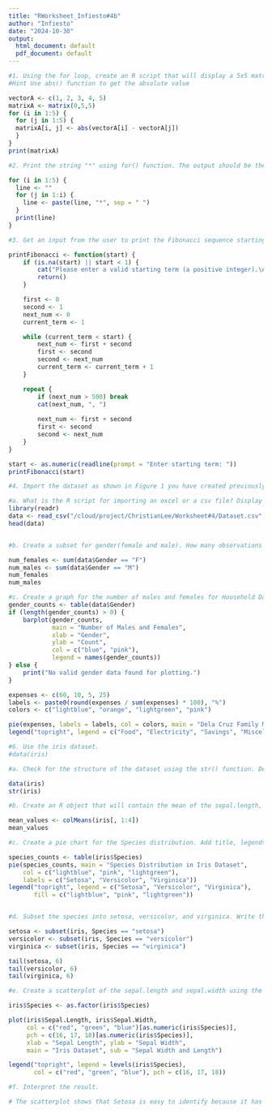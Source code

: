 ```yaml
---
title: "RWorksheet_Infiesto#4b"
author: "Infiesto"
date: "2024-10-30"
output:
  html_document: default
  pdf_document: default
---
```

```r
#1. Using the for loop, create an R script that will display a 5x5 matrix as shown in Figure 1. It must contain vectorA = [1,2,3,4,5] and a 5 x 5 zero 
#Hint Use abs() function to get the absolute value

vectorA <- c(1, 2, 3, 4, 5)
matrixA <- matrix(0,5,5)
for (i in 1:5) {
  for (j in 1:5) {
  matrixA[i, j] <- abs(vectorA[i] - vectorA[j])
  }
}
print(matrixA)
```
```r
#2. Print the string "*" using for() function. The output should be the same as shown in Figure

for (i in 1:5) {
  line <- ""
  for (j in 1:i) {
    line <- paste(line, "*", sep = " ")
  }
  print(line)
}

```
```r
#3. Get an input from the user to print the Fibonacci sequence starting from the 1st input up to 500. Use repeat and break statements. Write the R Scripts and its output.

printFibonacci <- function(start) {
    if (is.na(start) || start < 1) {
        cat("Please enter a valid starting term (a positive integer).\n")
        return()
    }

    first <- 0
    second <- 1
    next_num <- 0
    current_term <- 1

    while (current_term < start) {
        next_num <- first + second
        first <- second
        second <- next_num
        current_term <- current_term + 1
    }

    repeat {
        if (next_num > 500) break
        cat(next_num, ", ")
        
        next_num <- first + second
        first <- second
        second <- next_num
    }
}

start <- as.numeric(readline(prompt = "Enter starting term: "))
printFibonacci(start)

```
```r
#4. Import the dataset as shown in Figure 1 you have created previously.

#a. What is the R script for importing an excel or a csv file? Display the first 6 rows of the dataset? Show your codes and its result
library(readr)
data <- read_csv("/cloud/project/ChristianLee/Worksheet#4/Dataset.csv", col_names = TRUE)
head(data)


#b. Create a subset for gender(female and male). How many observations are there in Male? How about in Female? Write the R scripts and its output.

num_females <- sum(data$Gender == "F")
num_males <- sum(data$Gender == "M")
num_females
num_males

#c. Create a graph for the number of males and females for Household Data. Use plot(), chart type = barplot. Make sure to place title, legends, and colors. Write the R scripts and its result.
gender_counts <- table(data$Gender)
if (length(gender_counts) > 0) {
    barplot(gender_counts,
            main = "Number of Males and Females",
            xlab = "Gender",
            ylab = "Count",
            col = c("blue", "pink"),
            legend = names(gender_counts))
} else {
    print("No valid gender data found for plotting.")
}

```
```r
expenses <- c(60, 10, 5, 25)
labels <- paste0(round(expenses / sum(expenses) * 100), "%")
colors <- c("lightblue", "orange", "lightgreen", "pink")

pie(expenses, labels = labels, col = colors, main = "Dela Cruz Family Monthly Expenses")
legend("topright", legend = c("Food", "Electricity", "Savings", "Miscellaneous"), fill = colors)

```
```r
#6. Use the iris dataset.
#data(iris)

#a. Check for the structure of the dataset using the str() function. Describe what you have seen in the output.

data(iris)
str(iris)

#b. Create an R object that will contain the mean of the sepal.length, sepal.width,petal.length,and petal.width. What is the R script and its result?

mean_values <- colMeans(iris[, 1:4])
mean_values

#c. Create a pie chart for the Species distribution. Add title, legends, and colors. Write the R script and its result.

species_counts <- table(iris$Species)
pie(species_counts, main = "Species Distribution in Iris Dataset", 
    col = c("lightblue", "pink", "lightgreen"), 
    labels = c("Setosa", "Versicolor", "Virginica"))
legend("topright", legend = c("Setosa", "Versicolor", "Virginica"), 
       fill = c("lightblue", "pink", "lightgreen"))


#d. Subset the species into setosa, versicolor, and virginica. Write the R scripts and show the last six (6) rows of each species.

setosa <- subset(iris, Species == "setosa")
versicolor <- subset(iris, Species == "versicolor")
virginica <- subset(iris, Species == "virginica")

tail(setosa, 6)
tail(versicolor, 6)
tail(virginica, 6)

#e. Create a scatterplot of the sepal.length and sepal.width using the different species(setosa,versicolor,virginica). Add a title = “Iris Dataset”, subtitle = “Sepal width and length, labels for the x and y axis, the pch symbol and colors should be based on the species.

iris$Species <- as.factor(iris$Species)

plot(iris$Sepal.Length, iris$Sepal.Width, 
     col = c("red", "green", "blue")[as.numeric(iris$Species)],
     pch = c(16, 17, 18)[as.numeric(iris$Species)], 
     xlab = "Sepal Length", ylab = "Sepal Width",
     main = "Iris Dataset", sub = "Sepal Width and Length")

legend("topright", legend = levels(iris$Species), 
       col = c("red", "green", "blue"), pch = c(16, 17, 18))

#f. Interpret the result.

# The scatterplot shows that Setosa is easy to identify because it has smaller sepals and forms a separate cluster. Versicolor and Virginica, on the other hand, overlap in sepal size, though Virginica tends to have slightly longer sepals. This means that to tell Versicolor and Virginica apart, we might need to look at petal size too.
```






